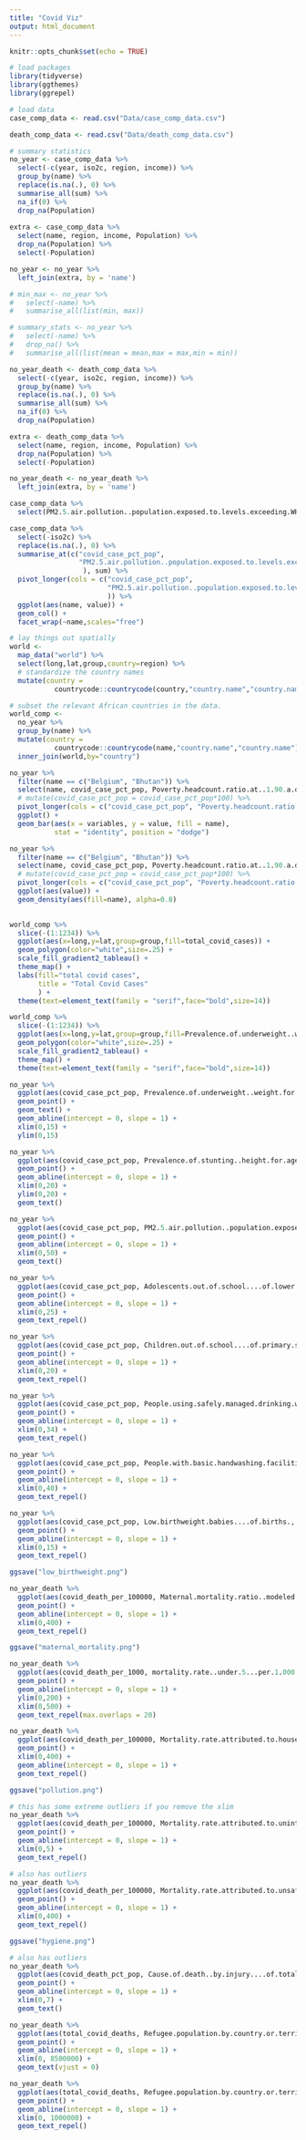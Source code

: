 ```yaml
---
title: "Covid Viz"
output: html_document
---
```



```r
knitr::opts_chunk$set(echo = TRUE)
```

```r
# load packages
library(tidyverse)
library(ggthemes)
library(ggrepel)
```


```r
# load data
case_comp_data <- read.csv("Data/case_comp_data.csv")

death_comp_data <- read.csv("Data/death_comp_data.csv")
```

```r
# summary statistics
no_year <- case_comp_data %>% 
  select(-c(year, iso2c, region, income)) %>% 
  group_by(name) %>% 
  replace(is.na(.), 0) %>% 
  summarise_all(sum) %>% 
  na_if(0) %>% 
  drop_na(Population)
  
extra <- case_comp_data %>%
  select(name, region, income, Population) %>%
  drop_na(Population) %>%
  select(-Population)

no_year <- no_year %>% 
  left_join(extra, by = 'name')

# min_max <- no_year %>% 
#   select(-name) %>% 
#   summarise_all(list(min, max))

# summary_stats <- no_year %>% 
#   select(-name) %>% 
#   drop_na() %>% 
#   summarise_all(list(mean = mean,max = max,min = min))
```

```r
no_year_death <- death_comp_data %>% 
  select(-c(year, iso2c, region, income)) %>% 
  group_by(name) %>% 
  replace(is.na(.), 0) %>% 
  summarise_all(sum) %>% 
  na_if(0) %>% 
  drop_na(Population)

extra <- death_comp_data %>% 
  select(name, region, income, Population) %>% 
  drop_na(Population) %>% 
  select(-Population) 

no_year_death <- no_year_death %>% 
  left_join(extra, by = 'name')
```


```r
case_comp_data %>% 
  select(PM2.5.air.pollution..population.exposed.to.levels.exceeding.WHO.guideline.value....of.total.)
```


```r
case_comp_data %>%
  select(-iso2c) %>% 
  replace(is.na(.), 0) %>% 
  summarise_at(c("covid_case_pct_pop",
                 "PM2.5.air.pollution..population.exposed.to.levels.exceeding.WHO.guideline.value....of.total."
                  ), sum) %>% 
  pivot_longer(cols = c("covid_case_pct_pop",
                        "PM2.5.air.pollution..population.exposed.to.levels.exceeding.WHO.guideline.value....of.total."
                        )) %>% 
  ggplot(aes(name, value)) +
  geom_col() +
  facet_wrap(~name,scales="free")
```

```r
# lay things out spatially
world <- 
  map_data("world") %>% 
  select(long,lat,group,country=region) %>% 
  # standardize the country names
  mutate(country = 
           countrycode::countrycode(country,"country.name","country.name"))

# subset the relevant African countries in the data.
world_comp <- 
  no_year %>% 
  group_by(name) %>% 
  mutate(country = 
           countrycode::countrycode(name,"country.name","country.name")) %>% 
  inner_join(world,by="country")
```


```r
no_year %>% 
  filter(name == c("Belgium", "Bhutan")) %>% 
  select(name, covid_case_pct_pop, Poverty.headcount.ratio.at..1.90.a.day..2011.PPP.....of.population.) %>% 
  # mutate(covid_case_pct_pop = covid_case_pct_pop*100) %>% 
  pivot_longer(cols = c("covid_case_pct_pop", "Poverty.headcount.ratio.at..1.90.a.day..2011.PPP.....of.population."), names_to = "variables") %>% 
  ggplot() + 
  geom_bar(aes(x = variables, y = value, fill = name), 
           stat = "identity", position = "dodge")  
```

```r
no_year %>% 
  filter(name == c("Belgium", "Bhutan")) %>% 
  select(name, covid_case_pct_pop, Poverty.headcount.ratio.at..1.90.a.day..2011.PPP.....of.population.) %>% 
  # mutate(covid_case_pct_pop = covid_case_pct_pop*100) %>% 
  pivot_longer(cols = c("covid_case_pct_pop", "Poverty.headcount.ratio.at..1.90.a.day..2011.PPP.....of.population."), names_to = "variables") %>% 
  ggplot(aes(value)) +
  geom_density(aes(fill=name), alpha=0.8) 
  
```



```r
world_comp %>% 
  slice(-(1:1234)) %>% 
  ggplot(aes(x=long,y=lat,group=group,fill=total_covid_cases)) +
  geom_polygon(color="white",size=.25) +
  scale_fill_gradient2_tableau() +
  theme_map() +
  labs(fill="total covid cases",
       title = "Total Covid Cases"
       ) +
  theme(text=element_text(family = "serif",face="bold",size=14))
```

```r
world_comp %>% 
  slice(-(1:1234)) %>% 
  ggplot(aes(x=long,y=lat,group=group,fill=Prevalence.of.underweight..weight.for.age....of.children.under.5.)) +
  geom_polygon(color="white",size=.25) +
  scale_fill_gradient2_tableau() +
  theme_map() +
  theme(text=element_text(family = "serif",face="bold",size=14))
```


```r
no_year %>% 
  ggplot(aes(covid_case_pct_pop, Prevalence.of.underweight..weight.for.age....of.children.under.5., label = name)) +
  geom_point() +
  geom_text() +
  geom_abline(intercept = 0, slope = 1) +
  xlim(0,15) +
  ylim(0,15) 
```



```r
no_year %>% 
  ggplot(aes(covid_case_pct_pop, Prevalence.of.stunting..height.for.age....of.children.under.5., label = name)) +
  geom_point() +
  geom_abline(intercept = 0, slope = 1) +
  xlim(0,20) +
  ylim(0,20) + 
  geom_text()
```


```r
no_year %>% 
  ggplot(aes(covid_case_pct_pop, PM2.5.air.pollution..population.exposed.to.levels.exceeding.WHO.guideline.value....of.total., label = name)) +
  geom_point() + 
  geom_abline(intercept = 0, slope = 1) +
  xlim(0,50) + 
  geom_text()
```

```r
no_year %>% 
  ggplot(aes(covid_case_pct_pop, Adolescents.out.of.school....of.lower.secondary.school.age., label = name)) +
  geom_point() + 
  geom_abline(intercept = 0, slope = 1) +
  xlim(0,25) + 
  geom_text_repel()
```


```r
no_year %>% 
  ggplot(aes(covid_case_pct_pop, Children.out.of.school....of.primary.school.age., label = name)) +
  geom_point() + 
  geom_abline(intercept = 0, slope = 1) +
  xlim(0,20) + 
  geom_text_repel()
```


```r
no_year %>% 
  ggplot(aes(covid_case_pct_pop, People.using.safely.managed.drinking.water.services....of.population...compare.to.opposite., label = name)) +
  geom_point() + 
  geom_abline(intercept = 0, slope = 1) +
  xlim(0,34) + 
  geom_text_repel()
```


```r
no_year %>% 
  ggplot(aes(covid_case_pct_pop, People.with.basic.handwashing.facilities.including.soap.and.water....of.population., label = name)) +
  geom_point() + 
  geom_abline(intercept = 0, slope = 1) +
  xlim(0,40) + 
  geom_text_repel()
```

```r
no_year %>% 
  ggplot(aes(covid_case_pct_pop, Low.birthweight.babies....of.births., label = name)) +
  geom_point() + 
  geom_abline(intercept = 0, slope = 1) +
  xlim(0,15) + 
  geom_text_repel()

ggsave("low_birthweight.png")
```

```r
no_year_death %>% 
  ggplot(aes(covid_death_per_100000, Maternal.mortality.ratio..modeled.estimate..per.100.000.live.births., label = name)) +
  geom_point() + 
  geom_abline(intercept = 0, slope = 1) +
  xlim(0,400) + 
  geom_text_repel()

ggsave("maternal_mortality.png")
```

```r
no_year_death %>% 
  ggplot(aes(covid_death_per_1000, mortality.rate..under.5...per.1.000.live.births., label = name)) +
  geom_point() + 
  geom_abline(intercept = 0, slope = 1) +
  ylim(0,200) +
  xlim(0,500) + 
  geom_text_repel(max.overlaps = 20)
```

```r
no_year_death %>% 
  ggplot(aes(covid_death_per_100000, Mortality.rate.attributed.to.household.and.ambient.air.pollution..age.standardized..per.100.000.population., label = name)) +
  geom_point() + 
  xlim(0,400) +
  geom_abline(intercept = 0, slope = 1) + 
  geom_text_repel()

ggsave("pollution.png")
```

```r
# this has some extreme outliers if you remove the xlim
no_year_death %>% 
  ggplot(aes(covid_death_per_100000, Mortality.rate.attributed.to.unintentional.poisoning..per.100.000.population., label = name)) +
  geom_point() + 
  geom_abline(intercept = 0, slope = 1) +
  xlim(0,5) + 
  geom_text_repel()
```

```r
# also has outliers
no_year_death %>% 
  ggplot(aes(covid_death_per_100000, Mortality.rate.attributed.to.unsafe.water..unsafe.sanitation.and.lack.of.hygiene..per.100.000.population., label = name)) +
  geom_point() + 
  geom_abline(intercept = 0, slope = 1) +
  xlim(0,400) + 
  geom_text_repel()

ggsave("hygiene.png")
```


```r
# also has outliers
no_year_death %>% 
  ggplot(aes(covid_death_pct_pop, Cause.of.death..by.injury....of.total., label = name)) +
  geom_point() + 
  geom_abline(intercept = 0, slope = 1) +
  xlim(0,7) + 
  geom_text()
```


```r
no_year_death %>% 
  ggplot(aes(total_covid_deaths, Refugee.population.by.country.or.territory.of.asylum, label = name)) +
  geom_point() + 
  geom_abline(intercept = 0, slope = 1) +
  xlim(0, 8500000) + 
  geom_text(vjust = 0)
```


```r
no_year_death %>% 
  ggplot(aes(total_covid_deaths, Refugee.population.by.country.or.territory.of.origin, label = name)) +
  geom_point() + 
  geom_abline(intercept = 0, slope = 1) +
  xlim(0, 1000000) + 
  geom_text_repel()
```


